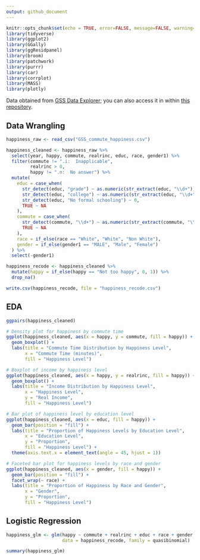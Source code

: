 ```yaml
---
output: github_document
---
```


```r
knitr::opts_chunk$set(echo = TRUE, error=FALSE, message=FALSE, warning=FALSE)
library(tidyverse)
library(ggplot2)
library(GGally)
library(ggResidpanel)
library(broom)
library(patchwork)
library(purrr)
library(car)
library(corrplot)
library(MASS)
library(plotly)
```

Data obtained from [GSS Data Explorer](https://gssdataexplorer.norc.org/); you can also access it in within [this repository](https://raw.githubusercontent.com/kwlyu/stat230-f24-final_project/main/GSS_commute_happiness.csv).

## Data Wrangling

```r
happiness_raw <- read_csv("GSS_commute_happiness.csv")

happiness_cleaned <- happiness_raw %>%
  select(year, happy, commute, realrinc, educ, race, gender1) %>% 
  filter(commute != ".i:  Inapplicable",
         realrinc > 0,
         happy != ".n:  No answer") %>% 
  mutate(
    educ = case_when(
      str_detect(educ, "grade") ~ as.numeric(str_extract(educ, "\\d+")),
      str_detect(educ, "college") ~ as.numeric(str_extract(educ, "\\d+")) + 12,
      str_detect(educ, "No formal schooling") ~ 0,
      TRUE ~ NA
    ),
    commute = case_when(
      str_detect(commute, "\\d+") ~ as.numeric(str_extract(commute, "\\d+")),
      TRUE ~ NA
    ),
    race = if_else(race == "White", "White", "Non White"),
    gender = if_else(gender1 == "MALE", "Male", "Female")
  ) %>% 
  select(-gender1)

happiness_recode <- happiness_cleaned %>% 
  mutate(happy = if_else(happy == "Not too happy", 0, 1)) %>% 
  drop_na() 

write.csv(happiness_recode, file = "happiness_recode.csv")
```

## EDA

```r
ggpairs(happiness_cleaned)

# Density plot for happiness by commute time
ggplot(happiness_cleaned, aes(x = happy, y = commute, fill = happy)) +
  geom_boxplot() +
  labs(title = "Commute Time Distribution by Happiness Level", 
       x = "Commute Time (minutes)", 
       fill = "Happiness Level")

# Boxplot of income by happiness level
ggplot(happiness_cleaned, aes(x = happy, y = realrinc, fill = happy)) +
  geom_boxplot() +
  labs(title = "Income Distribution by Happiness Level", 
       x = "Happiness Level", 
       y = "Real Income",
       fill = "Happiness Level")

# Bar plot of happiness level by education level
ggplot(happiness_cleaned, aes(x = educ, fill = happy)) +
  geom_bar(position = "fill") +
  labs(title = "Proportion of Happiness Levels by Education Level", 
       x = "Education Level", 
       y = "Proportion",
       fill = "Happiness Level") +
  theme(axis.text.x = element_text(angle = 45, hjust = 1))

# Faceted bar plot for happiness levels by race and gender
ggplot(happiness_cleaned, aes(x = gender, fill = happy)) +
  geom_bar(position = "fill") +
  facet_wrap(~ race) +
  labs(title = "Proportion of Happiness by Race and Gender", 
       x = "Gender", 
       y = "Proportion",
       fill = "Happiness Level")
```

## Logistic Regression

```r
happiness_glm <- glm(happy ~ commute + realrinc + educ + race + gender, 
                     data = happiness_recode, family = quasibinomial)

summary(happiness_glm)
```

